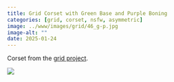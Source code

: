 ```yaml
---
title: Grid Corset with Green Base and Purple Boning
categories: [grid, corset, nsfw, asymmetric]
image: ../www/images/grid/46_g-p.jpg
image-alt: ""
date: 2025-01-24
---
```


Corset from the [grid project](/posts/2025-01-27_grid-project.html).

![](../www/images/grid/46_g-p.jpg)

